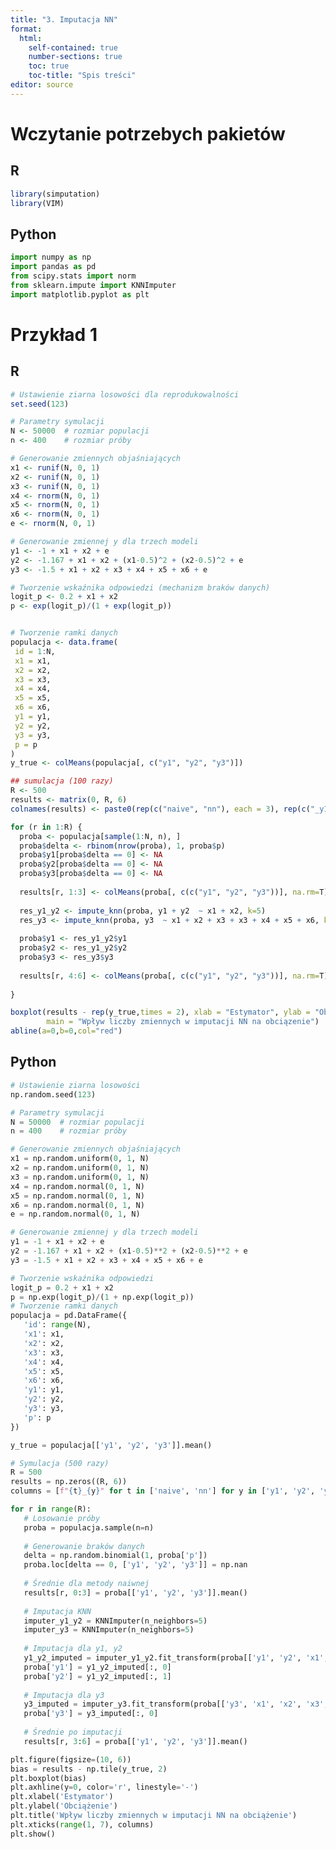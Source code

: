 ```yaml
---
title: "3. Imputacja NN"
format: 
  html:
    self-contained: true
    number-sections: true
    toc: true
    toc-title: "Spis treści"
editor: source
---
```


# Wczytanie potrzebych pakietów

::: panel-tabset
## R

```r
library(simputation)
library(VIM)
```


## Python

```python
import numpy as np
import pandas as pd
from scipy.stats import norm
from sklearn.impute import KNNImputer
import matplotlib.pyplot as plt
```

:::

# Przykład 1

::: panel-tabset

## R

```r
# Ustawienie ziarna losowości dla reprodukowalności
set.seed(123)

# Parametry symulacji
N <- 50000  # rozmiar populacji
n <- 400    # rozmiar próby

# Generowanie zmiennych objaśniających
x1 <- runif(N, 0, 1)
x2 <- runif(N, 0, 1)
x3 <- runif(N, 0, 1)
x4 <- rnorm(N, 0, 1)
x5 <- rnorm(N, 0, 1)
x6 <- rnorm(N, 0, 1)
e <- rnorm(N, 0, 1)

# Generowanie zmiennej y dla trzech modeli
y1 <- -1 + x1 + x2 + e
y2 <- -1.167 + x1 + x2 + (x1-0.5)^2 + (x2-0.5)^2 + e
y3 <- -1.5 + x1 + x2 + x3 + x4 + x5 + x6 + e

# Tworzenie wskaźnika odpowiedzi (mechanizm braków danych)
logit_p <- 0.2 + x1 + x2
p <- exp(logit_p)/(1 + exp(logit_p))


# Tworzenie ramki danych
populacja <- data.frame(
 id = 1:N,
 x1 = x1,
 x2 = x2,
 x3 = x3,
 x4 = x4,
 x5 = x5,
 x6 = x6,
 y1 = y1,
 y2 = y2,
 y3 = y3,
 p = p
)
y_true <- colMeans(populacja[, c("y1", "y2", "y3")]) 

## sumulacja (100 razy)
R <- 500
results <- matrix(0, R, 6)
colnames(results) <- paste0(rep(c("naive", "nn"), each = 3), rep(c("_y1", "_y2", "_y3"), times=2))

for (r in 1:R) {
  proba <- populacja[sample(1:N, n), ]
  proba$delta <- rbinom(nrow(proba), 1, proba$p)
  proba$y1[proba$delta == 0] <- NA
  proba$y2[proba$delta == 0] <- NA
  proba$y3[proba$delta == 0] <- NA
  
  results[r, 1:3] <- colMeans(proba[, c(c("y1", "y2", "y3"))], na.rm=T)
  
  res_y1_y2 <- impute_knn(proba, y1 + y2  ~ x1 + x2, k=5)
  res_y3 <- impute_knn(proba, y3  ~ x1 + x2 + x3 + x3 + x4 + x5 + x6, k=5)
 
  proba$y1 <- res_y1_y2$y1
  proba$y2 <- res_y1_y2$y2
  proba$y3 <- res_y3$y3
  
  results[r, 4:6] <- colMeans(proba[, c(c("y1", "y2", "y3"))], na.rm=T)
   
}

boxplot(results - rep(y_true,times = 2), xlab = "Estymator", ylab = "Obciążenie",
        main = "Wpływ liczby zmiennych w imputacji NN na obciązenie") 
abline(a=0,b=0,col="red")
```

## Python

```python
# Ustawienie ziarna losowości
np.random.seed(123)

# Parametry symulacji
N = 50000  # rozmiar populacji
n = 400    # rozmiar próby

# Generowanie zmiennych objaśniających
x1 = np.random.uniform(0, 1, N)
x2 = np.random.uniform(0, 1, N)
x3 = np.random.uniform(0, 1, N)
x4 = np.random.normal(0, 1, N)
x5 = np.random.normal(0, 1, N)
x6 = np.random.normal(0, 1, N)
e = np.random.normal(0, 1, N)

# Generowanie zmiennej y dla trzech modeli
y1 = -1 + x1 + x2 + e
y2 = -1.167 + x1 + x2 + (x1-0.5)**2 + (x2-0.5)**2 + e
y3 = -1.5 + x1 + x2 + x3 + x4 + x5 + x6 + e

# Tworzenie wskaźnika odpowiedzi
logit_p = 0.2 + x1 + x2
p = np.exp(logit_p)/(1 + np.exp(logit_p))
# Tworzenie ramki danych
populacja = pd.DataFrame({
   'id': range(N),
   'x1': x1,
   'x2': x2,
   'x3': x3,
   'x4': x4,
   'x5': x5,
   'x6': x6,
   'y1': y1,
   'y2': y2,
   'y3': y3,
   'p': p
})

y_true = populacja[['y1', 'y2', 'y3']].mean()

# Symulacja (500 razy)
R = 500
results = np.zeros((R, 6))
columns = [f"{t}_{y}" for t in ['naive', 'nn'] for y in ['y1', 'y2', 'y3']]

for r in range(R):
   # Losowanie próby
   proba = populacja.sample(n=n)
   
   # Generowanie braków danych
   delta = np.random.binomial(1, proba['p'])
   proba.loc[delta == 0, ['y1', 'y2', 'y3']] = np.nan
   
   # Średnie dla metody naiwnej
   results[r, 0:3] = proba[['y1', 'y2', 'y3']].mean()
   
   # Imputacja KNN
   imputer_y1_y2 = KNNImputer(n_neighbors=5)
   imputer_y3 = KNNImputer(n_neighbors=5)
   
   # Imputacja dla y1, y2
   y1_y2_imputed = imputer_y1_y2.fit_transform(proba[['y1', 'y2', 'x1', 'x2']])
   proba['y1'] = y1_y2_imputed[:, 0]
   proba['y2'] = y1_y2_imputed[:, 1]
   
   # Imputacja dla y3
   y3_imputed = imputer_y3.fit_transform(proba[['y3', 'x1', 'x2', 'x3', 'x4', 'x5', 'x6']])
   proba['y3'] = y3_imputed[:, 0]
   
   # Średnie po imputacji
   results[r, 3:6] = proba[['y1', 'y2', 'y3']].mean()

plt.figure(figsize=(10, 6))
bias = results - np.tile(y_true, 2)
plt.boxplot(bias)
plt.axhline(y=0, color='r', linestyle='-')
plt.xlabel('Estymator')
plt.ylabel('Obciążenie')
plt.title('Wpływ liczby zmiennych w imputacji NN na obciążenie')
plt.xticks(range(1, 7), columns)
plt.show()
```


:::
